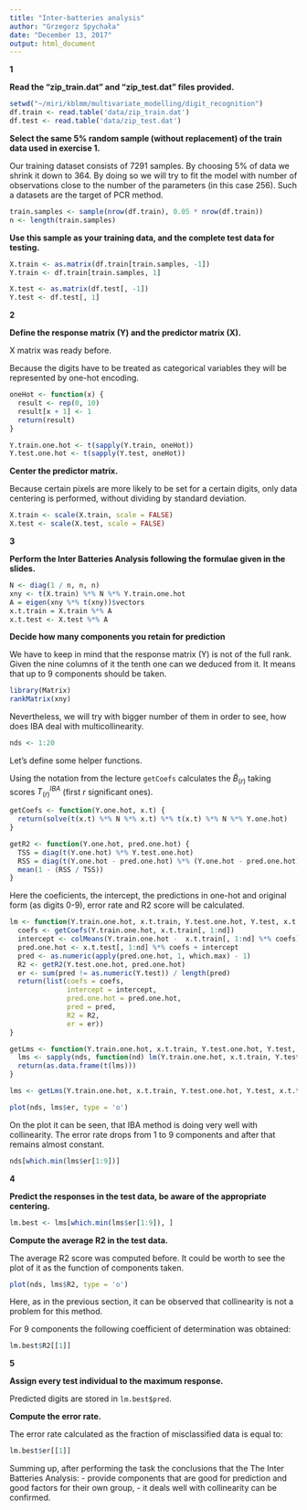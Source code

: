 ```yaml
---
title: "Inter-batteries analysis"
author: "Grzegorz Spychała"
date: "December 13, 2017"
output: html_document
---
```


**1**

**Read the "zip_train.dat" and "zip_test.dat" files provided.**
```r
setwd("~/miri/kblmm/multivariate_modelling/digit_recognition")
df.train <- read.table('data/zip_train.dat')
df.test <- read.table('data/zip_test.dat')
```

**Select the same 5% random sample (without replacement) of the train data used in exercise 1.**

Our training dataset consists of 7291 samples. By choosing 5\% of data we shrink it down to 364. By doing so we will try to fit the model with number of observations close to the number	 of the parameters (in this case 256). Such a datasets are the target of PCR method.

```r
train.samples <- sample(nrow(df.train), 0.05 * nrow(df.train))
n <- length(train.samples)
```

**Use this sample as your training data, and the complete test data for testing.**

```r
X.train <- as.matrix(df.train[train.samples, -1])
Y.train <- df.train[train.samples, 1]

X.test <- as.matrix(df.test[, -1])
Y.test <- df.test[, 1]
```

**2**

**Define the response matrix (Y) and the predictor matrix (X).**

X matrix was ready before.

Because the digits have to be treated as categorical variables they will be represented by one-hot encoding.

```r
oneHot <- function(x) {
  result <- rep(0, 10)
  result[x + 1] <- 1
  return(result)
}

Y.train.one.hot <- t(sapply(Y.train, oneHot))
Y.test.one.hot <- t(sapply(Y.test, oneHot))
```


**Center the predictor matrix.**

Because certain pixels are more likely to be set for a certain digits, only data centering is performed, without dividing by standard deviation.

```r
X.train <- scale(X.train, scale = FALSE)
X.test <- scale(X.test, scale = FALSE)
```


**3**

**Perform the Inter Batteries Analysis following the formulae given in the slides.**

```r
N <- diag(1 / n, n, n)
xny <- t(X.train) %*% N %*% Y.train.one.hot
A = eigen(xny %*% t(xny))$vectors
x.t.train = X.train %*% A
x.t.test <- X.test %*% A
```

**Decide how many components you retain for prediction**

We have to keep in mind that the response matrix (Y) is not of the full rank. Given the nine columns of it the tenth one can we deduced from it. It means that up to 9 components should be taken. 

```r
library(Matrix)
rankMatrix(xny)
```


Nevertheless, we will try with bigger number of them in order to see, how does IBA deal with multicollinearity.

```r
nds <- 1:20
```

Let's define some helper functions.

Using the notation from the lecture `getCoefs` calculates the $\widetilde{B}_{(r)}$ taking scores $T^{IBA}_{(r)}$ (first $r$ significant ones).

```r
getCoefs <- function(Y.one.hot, x.t) {
  return(solve(t(x.t) %*% N %*% x.t) %*% t(x.t) %*% N %*% Y.one.hot)
}
```

```r
getR2 <- function(Y.one.hot, pred.one.hot) {
  TSS = diag(t(Y.one.hot) %*% Y.test.one.hot)
  RSS = diag(t(Y.one.hot - pred.one.hot) %*% (Y.one.hot - pred.one.hot))
  mean(1 - (RSS / TSS))
}
```

Here the coeficients, the intercept, the predictions in one-hot and original form (as digits 0-9), error rate and R2 score will be calculated.

```r
lm <- function(Y.train.one.hot, x.t.train, Y.test.one.hot, Y.test, x.t.test, nd) {
  coefs <- getCoefs(Y.train.one.hot, x.t.train[, 1:nd])
  intercept <- colMeans(Y.train.one.hot -  x.t.train[, 1:nd] %*% coefs)
  pred.one.hot <- x.t.test[, 1:nd] %*% coefs + intercept
  pred <- as.numeric(apply(pred.one.hot, 1, which.max) - 1)
  R2 <- getR2(Y.test.one.hot, pred.one.hot)
  er <- sum(pred != as.numeric(Y.test)) / length(pred)
  return(list(coefs = coefs,
              intercept = intercept,
              pred.one.hot = pred.one.hot,
              pred = pred,
              R2 = R2,
              er = er))
}
```


```r
getLms <- function(Y.train.one.hot, x.t.train, Y.test.one.hot, Y.test, x.t.test, nds) {
  lms <- sapply(nds, function(nd) lm(Y.train.one.hot, x.t.train, Y.test.one.hot, Y.test, x.t.test, nd))
  return(as.data.frame(t(lms)))
}
```

```r
lms <- getLms(Y.train.one.hot, x.t.train, Y.test.one.hot, Y.test, x.t.test, nds)
```


```r
plot(nds, lms$er, type = 'o')
```

On the plot it can be seen, that IBA method is doing very well with collinearity. The error rate drops from 1 to 9 components and after that remains almost constant.

```r
nds[which.min(lms$er[1:9])]
```

**4**

**Predict the responses in the test data, be aware of the appropriate centering.**

```r
lm.best <- lms[which.min(lms$er[1:9]), ]
```

**Compute the average R2 in the test data.**

The average R2 score was computed before. It could be worth to see the plot of it as the function of components taken.

```r
plot(nds, lms$R2, type = 'o')
```

Here, as in the previous section, it can be observed that collinearity is not a problem for this method.

For 9 components the following coefficient of determination was obtained:

```r
lm.best$R2[[1]]
```

**5**

**Assign every test individual to the maximum response.**

Predicted digits are stored in `lm.best$pred`.

**Compute the error rate.**

The error rate calculated as the fraction of misclassified data is equal to:

```r
lm.best$er[[1]]
```

Summing up, after performing the task the conclusions that the The Inter Batteries Analysis:
- provide components that are good for prediction and good factors for their own group,
- it deals well with collinearity
can be confirmed.
